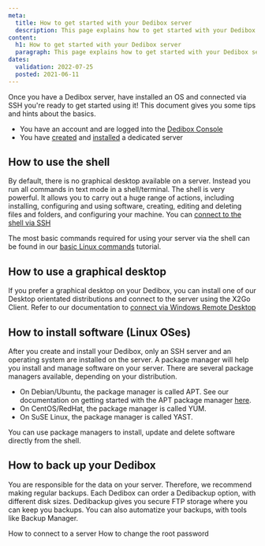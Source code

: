 ```yaml
---
meta:
  title: How to get started with your Dedibox server
  description: This page explains how to get started with your Dedibox server
content:
  h1: How to get started with your Dedibox server
  paragraph: This page explains how to get started with your Dedibox server
dates:
  validation: 2022-07-25
  posted: 2021-06-11
---
```


Once you have a Dedibox server, have installed an OS and connected via SSH you're ready to get started using it! This document gives you some tips and hints about the basics.

<Message type="requirement">

  - You have an account and are logged into the [Dedibox Console](https://console.online.net)
  - You have [created](/dedibox/dedicated-servers/how-to/order-a-server) and [installed](/dedibox/dedicated-servers/how-to/install-a-server) a dedicated server

</Message>

## How to use the shell

By default, there is no graphical desktop available on a server. Instead you run all commands in text mode in a shell/terminal. The shell is very powerful. It allows you to carry out a huge range of actions, including installing, configuring and using software, creating, editing and deleting files and folders, and configuring your machine. You can [connect to the shell via SSH](/dedibox/dedicated-servers/how-to/connect-to-server/#how-to-connect-via-ssh)

The most basic commands required for using your server via the shell can be found in our [basic Linux commands](/dedibox/dedicated-servers/reference-content/basic-linux-commands/) tutorial.

## How to use a graphical desktop

If you prefer a graphical desktop on your Dedibox, you can install one of our Desktop orientated distributions and connect to the server using the X2Go Client. Refer to our documentation to [connect via Windows Remote Desktop](/dedibox/dedicated-servers/how-to/connect-to-server/#how-to-connect-via-remote-desktop)

## How to install software (Linux OSes)

After you create and install your Dedibox, only an SSH server and an operating system are installed on the server. A package manager will help you install and manage software on your server. There are several package managers available, depending on your distribution.

  - On Debian/Ubuntu, the package manager is called APT. See our documentation on getting started with the APT package manager [here](/dedibox/dedicated-servers/how-to/manage-packages/).
  - On CentOS/RedHat, the package manager is called YUM.
  - On SuSE Linux, the package manager is called YAST.

You can use package managers to install, update and delete software directly from the shell.

## How to back up your Dedibox 

You are responsible for the data on your server. Therefore, we recommend making regular backups. Each Dedibox can order a Dedibackup option, with different disk sizes. Dedibackup gives you secure FTP storage where you can keep you backups. You can also automatize your backups, with tools like Backup Manager.

<Navigation title="See Also">
  <PreviousButton to="/dedibox/dedicated-servers/how-to/connect-to-server/">How to connect to a server</PreviousButton>
  <NextButton to="/dedibox/dedicated-servers/how-to/change-root-password/">How to change the root password</NextButton>
</Navigation>
